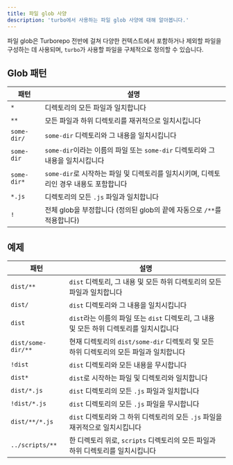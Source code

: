 ```yaml
---
title: 파일 glob 사양
description: 'turbo에서 사용하는 파일 glob 사양에 대해 알아봅니다.'
---
```


파일 glob은 Turborepo 전반에 걸쳐 다양한 컨텍스트에서 포함하거나 제외할 파일을 구성하는 데 사용되며, `turbo`가 사용할 파일을 구체적으로 정의할 수 있습니다.

## Glob 패턴

| 패턴        | 설명                                                                                   |
| ----------- | -------------------------------------------------------------------------------------- |
| `*`         | 디렉토리의 모든 파일과 일치합니다                                                      |
| `**`        | 모든 파일과 하위 디렉토리를 재귀적으로 일치시킵니다                                    |
| `some-dir/` | `some-dir` 디렉토리와 그 내용을 일치시킵니다                                           |
| `some-dir`  | `some-dir`이라는 이름의 파일 또는 `some-dir` 디렉토리와 그 내용을 일치시킵니다         |
| `some-dir*` | `some-dir`로 시작하는 파일 및 디렉토리를 일치시키며, 디렉토리인 경우 내용도 포함합니다 |
| `*.js`      | 디렉토리의 모든 `.js` 파일과 일치합니다                                                |
| `!`         | 전체 glob을 부정합니다 (정의된 glob의 끝에 자동으로 `/**`를 적용합니다)                |

## 예제

| 패턴               | 설명                                                                                      |
| ------------------ | ----------------------------------------------------------------------------------------- |
| `dist/**`          | `dist` 디렉토리, 그 내용 및 모든 하위 디렉토리의 모든 파일과 일치합니다                   |
| `dist/`            | `dist` 디렉토리와 그 내용을 일치시킵니다                                                  |
| `dist`             | `dist`라는 이름의 파일 또는 `dist` 디렉토리, 그 내용 및 모든 하위 디렉토리를 일치시킵니다 |
| `dist/some-dir/**` | 현재 디렉토리의 `dist/some-dir` 디렉토리 및 모든 하위 디렉토리의 모든 파일과 일치합니다   |
| `!dist`            | `dist` 디렉토리와 모든 내용을 무시합니다                                                  |
| `dist*`            | `dist`로 시작하는 파일 및 디렉토리와 일치합니다                                           |
| `dist/*.js`        | `dist` 디렉토리의 모든 `.js` 파일과 일치합니다                                            |
| `!dist/*.js`       | `dist` 디렉토리의 모든 `.js` 파일을 무시합니다                                            |
| `dist/**/*.js`     | `dist` 디렉토리와 그 하위 디렉토리의 모든 `.js` 파일을 재귀적으로 일치시킵니다            |
| `../scripts/**`    | 한 디렉토리 위로, `scripts` 디렉토리의 모든 파일과 하위 디렉토리를 일치시킵니다           |
